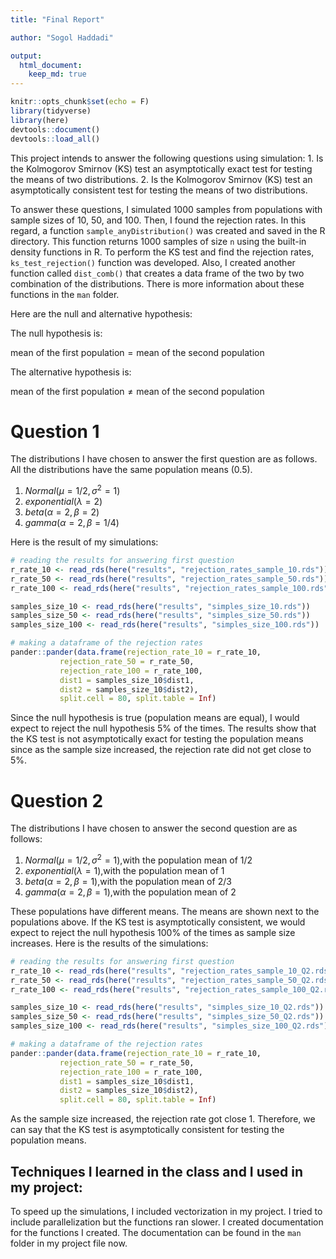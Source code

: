 ```yaml
---
title: "Final Report"

author: "Sogol Haddadi"

output: 
  html_document:
    keep_md: true
---
```


```r
knitr::opts_chunk$set(echo = F)
library(tidyverse)
library(here)
devtools::document()
devtools::load_all()
```

This project intends to answer the following questions using simulation:
    1. Is the Kolmogorov Smirnov (KS) test an asymptotically exact test for testing the means of two distributions.
    2. Is the Kolmogorov Smirnov (KS) test an asymptotically consistent test for testing the means of two distributions.
    
To answer these questions, I simulated 1000 samples from populations with sample sizes of 10, 50, and 100. Then, I found the rejection rates. In this regard, a function `sample_anyDistribution()` was created and saved in the R directory. This function returns 1000 samples of size `n` using the built-in density functions in R. To perform the KS test and find the rejection rates, `ks_test_rejection()` function was developed. Also, I created another function called `dist_comb()` that creates a data frame of the two by two combination of the distributions. There is more information about these functions in the `man` folder.

Here are the null and alternative hypothesis:

The null hypothesis is:

$\text{mean of the first population} = \text{mean of the second population}$

The alternative hypothesis is:

$\text{mean of the first population} \ne \text{mean of the second population}$

# Question 1

The distributions I have chosen to answer the first question are as follows. All the distributions have the same population means (0.5).

  1. $Normal(\mu = 1/2, \sigma^2 = 1)$
  2. $exponential(\lambda = 2)$
  3. $beta(\alpha = 2, \beta = 2)$
  4. $gamma(\alpha = 2, \beta = 1/4)$

Here is the result of my simulations:


```r
# reading the results for answering first question
r_rate_10 <- read_rds(here("results", "rejection_rates_sample_10.rds"))
r_rate_50 <- read_rds(here("results", "rejection_rates_sample_50.rds"))
r_rate_100 <- read_rds(here("results", "rejection_rates_sample_100.rds"))

samples_size_10 <- read_rds(here("results", "simples_size_10.rds"))
samples_size_50 <- read_rds(here("results", "simples_size_50.rds"))
samples_size_100 <- read_rds(here("results", "simples_size_100.rds"))


```

```r
# making a dataframe of the rejection rates
pander::pander(data.frame(rejection_rate_10 = r_rate_10, 
           rejection_rate_50 = r_rate_50,
           rejection_rate_100 = r_rate_100,
           dist1 = samples_size_10$dist1,
           dist2 = samples_size_10$dist2), 
           split.cell = 80, split.table = Inf)
```

Since the null hypothesis is true (population means are equal), I would expect to reject the null hypothesis 5% of the times. The results show that the KS test is not asymptotically exact for testing the population means since as the sample size increased, the rejection rate did not get close to 5%.

# Question 2

The distributions I have chosen to answer the second question are as follows:

  1. $Normal(\mu = 1/2, \sigma^2 = 1) \text{,with the population mean of 1/2}$
  2. $exponential(\lambda = 1)\text{,with the population mean of 1}$
  3. $beta(\alpha = 2, \beta = 1)\text{,with the population mean of 2/3}$
  4. $gamma(\alpha = 2, \beta = 1)\text{,with the population mean of 2}$

These populations have different means. The means are shown next to the populations above. If the KS test is asymptotically consistent, we would expect to reject the null hypothesis 100% of the times as sample size increases. Here is the results of the simulations:

```r
# reading the results for answering first question
r_rate_10 <- read_rds(here("results", "rejection_rates_sample_10_Q2.rds"))
r_rate_50 <- read_rds(here("results", "rejection_rates_sample_50_Q2.rds"))
r_rate_100 <- read_rds(here("results", "rejection_rates_sample_100_Q2.rds"))

samples_size_10 <- read_rds(here("results", "simples_size_10_Q2.rds"))
samples_size_50 <- read_rds(here("results", "simples_size_50_Q2.rds"))
samples_size_100 <- read_rds(here("results", "simples_size_100_Q2.rds"))


```

```r
# making a dataframe of the rejection rates
pander::pander(data.frame(rejection_rate_10 = r_rate_10, 
           rejection_rate_50 = r_rate_50,
           rejection_rate_100 = r_rate_100,
           dist1 = samples_size_10$dist1,
           dist2 = samples_size_10$dist2), 
           split.cell = 80, split.table = Inf)
```

As the sample size increased, the rejection rate got close 1. Therefore, we can say that the KS test is asymptotically consistent for testing the population means.

## Techniques I learned in the class and I used in my project:

To speed up the simulations, I included vectorization in my project. I tried to include parallelization but the functions ran slower. I created documentation for the functions I created. The documentation can be found in the `man` folder in my project file now.


